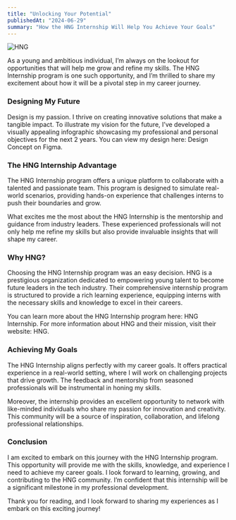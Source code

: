 ```yaml
---
title: "Unlocking Your Potential"
publishedAt: "2024-06-29"
summary: "How the HNG Internship Will Help You Achieve Your Goals"
---
```


![HNG](https://miro.medium.com/v2/resize:fit:720/format:webp/1*lSwYC2lNZV9iYbnCzYHZug.png "HNG")

As a young and ambitious individual, I’m always on the lookout for opportunities that will help me grow and refine my skills. The HNG Internship program is one such opportunity, and I’m thrilled to share my excitement about how it will be a pivotal step in my career journey.

### Designing My Future

Design is my passion. I thrive on creating innovative solutions that make a tangible impact. To illustrate my vision for the future, I’ve developed a visually appealing infographic showcasing my professional and personal objectives for the next 2 years. You can view my design here: Design Concept on Figma.

### The HNG Internship Advantage

The HNG Internship program offers a unique platform to collaborate with a talented and passionate team. This program is designed to simulate real-world scenarios, providing hands-on experience that challenges interns to push their boundaries and grow.

What excites me the most about the HNG Internship is the mentorship and guidance from industry leaders. These experienced professionals will not only help me refine my skills but also provide invaluable insights that will shape my career.

### Why HNG?

Choosing the HNG Internship program was an easy decision. HNG is a prestigious organization dedicated to empowering young talent to become future leaders in the tech industry. Their comprehensive internship program is structured to provide a rich learning experience, equipping interns with the necessary skills and knowledge to excel in their careers.

You can learn more about the HNG Internship program here: HNG Internship. For more information about HNG and their mission, visit their website: HNG.

### Achieving My Goals

The HNG Internship aligns perfectly with my career goals. It offers practical experience in a real-world setting, where I will work on challenging projects that drive growth. The feedback and mentorship from seasoned professionals will be instrumental in honing my skills.

Moreover, the internship provides an excellent opportunity to network with like-minded individuals who share my passion for innovation and creativity. This community will be a source of inspiration, collaboration, and lifelong professional relationships.

### Conclusion

I am excited to embark on this journey with the HNG Internship program. This opportunity will provide me with the skills, knowledge, and experience I need to achieve my career goals. I look forward to learning, growing, and contributing to the HNG community. I’m confident that this internship will be a significant milestone in my professional development.

Thank you for reading, and I look forward to sharing my experiences as I embark on this exciting journey!

###

###
